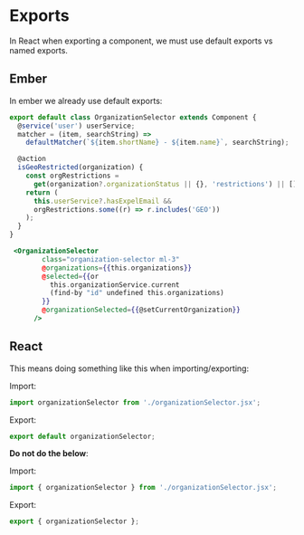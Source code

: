 # Exports

In React when exporting a component, we must use default exports vs named exports.

## Ember

In ember we already use default exports:
```js title="component.js" showLineNumbers
export default class OrganizationSelector extends Component {
  @service('user') userService;
  matcher = (item, searchString) =>
    defaultMatcher(`${item.shortName} - ${item.name}`, searchString);

  @action
  isGeoRestricted(organization) {
    const orgRestrictions =
      get(organization?.organizationStatus || {}, 'restrictions') || [];
    return (
      this.userService?.hasExpelEmail &&
      orgRestrictions.some((r) => r.includes('GEO'))
    );
  }
}
```

```hbs title="template.hbs"  showLineNumbers
 <OrganizationSelector
        class="organization-selector ml-3"
        @organizations={{this.organizations}}
        @selected={{or
          this.organizationService.current
          (find-by "id" undefined this.organizations)
        }}
        @organizationSelected={{@setCurrentOrganization}}
      />
```

## React

This means doing something like this when importing/exporting:

Import:
```jsx 
import organizationSelector from './organizationSelector.jsx';
```

Export:
```jsx 
export default organizationSelector;
```

**Do not do the below**:

Import:
```jsx 
import { organizationSelector } from './organizationSelector.jsx';
```

Export:
```jsx 
export { organizationSelector };
```

